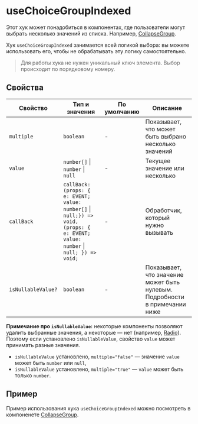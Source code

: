 <Meta title="Hooks|useChoiceGroupIndexed" id="useChoiceGroupIndexed" />

# useChoiceGroupIndexed

Этот хук может понадобиться в компонентах, где пользователи могут выбрать несколько значений из списка.
Например, [CollapseGroup](/?path=/docs/components-collapsegroup--playgrounds).

Хук `useChoiceGroupIndexed` занимается всей логикой выбора: вы можете использовать его,
чтобы не обрабатывать эту логику самостоятельно.

> Для работы хука не нужен уникальный ключ элемента. Выбор происходит по порядковому номеру.

## Свойства

| Свойство           | Тип и значения                                                                                                                         | По умолчанию | Описание                                                                   |
| ------------------ | -------------------------------------------------------------------------------------------------------------------------------------- | ------------ | -------------------------------------------------------------------------- |
| `multiple`         | `boolean`                                                                                                                              | -            | Показывает, что может быть выбрано несколько значений                      |
| `value`            | `number[]` &#124; `number` &#124; `null`                                                                                               | -            | Текущее значение или несколько                                             |
| `callBack`         | `callBack: (props: { e: EVENT; value: number[]` &#124; `null;}) => void, (props: { e: EVENT; value: number` &#124; `null; }) => void;` | -            | Обработчик, который нужно вызывать                                         |
| `isNullableValue?` | `boolean`                                                                                                                              | -            | Показывает, что значение может быть нулевым. Подробности в примечании ниже |

**Примечание про `isNullableValue`:** некоторые компоненты позволяют удалить выбранные значения,
а некоторые — нет (например, [Radio](?path=/docs/components-radio--playground)).
Поэтому если установлено `isNullableValue`, свойство `value` может принимать разные значения.

- `isNullableValue` установлено, `multiple="false"` — значение `value` может быть `number` или `null`,
- `isNullableValue` установлено, `multiple="true"` — `value` может быть только `number`.

## Пример

Пример использования хука `useChoiceGroupIndexed` можно посмотреть в компоненете [CollapseGroup](https://github.com/gazprom-neft/consta-uikit/blob/master/src/components/CollapseGroup/useChoice.ts).
